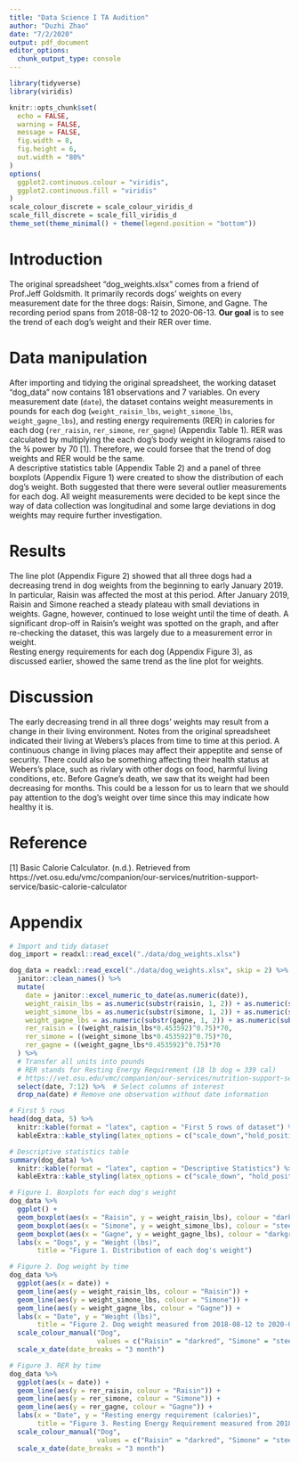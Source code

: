 ```yaml
---
title: "Data Science I TA Audition"
author: "Duzhi Zhao"
date: "7/2/2020"
output: pdf_document
editor_options: 
  chunk_output_type: console
---
```


```r
library(tidyverse)
library(viridis)

knitr::opts_chunk$set(
  echo = FALSE,
  warning = FALSE,
  message = FALSE,
  fig.width = 8, 
  fig.height = 6,
  out.width = "80%"
)
options(
  ggplot2.continuous.colour = "viridis",
  ggplot2.continuous.fill = "viridis"
)
scale_colour_discrete = scale_colour_viridis_d
scale_fill_discrete = scale_fill_viridis_d
theme_set(theme_minimal() + theme(legend.position = "bottom"))
```

# Introduction  
The original spreadsheet "dog_weights.xlsx" comes from a friend of Prof.Jeff Goldsmith. It primarily records dogs' weights on every measurement date for the three dogs: Raisin, Simone, and Gagne. The recording period spans from 2018-08-12 to 2020-06-13. **Our goal** is to see the trend of each dog's weight and their RER over time.

# Data manipulation
After importing and tidying the original spreadsheet, the working dataset "dog_data" now contains 181 observations and 7 variables. On every measurement date (`date`), the dataset contains weight measurements in pounds for each dog (`weight_raisin_lbs`, `weight_simone_lbs`, `weight_gagne_lbs`), and resting energy requirements (RER) in calories for each dog (`rer_raisin`, `rer_simone`, `rer_gagne`) (Appendix Table 1). RER was calculated by multiplying the each dog's body weight in kilograms raised to the ¾ power by 70 [1]. Therefore, we could forsee that the trend of dog weights and RER would be the same.  
A descriptive statistics table (Appendix Table 2) and a panel of three boxplots (Appendix Figure 1) were created to show the distribution of each dog's weight. Both suggested that there were several outlier measurements for each dog. All weight measurements were decided to be kept since the way of data collection was longitudinal and some large deviations in dog weights may require further investigation.

# Results  
The line plot (Appendix Figure 2) showed that all three dogs had a decreasing trend in dog weights from the beginning to early January 2019. In particular, Raisin was affected the most at this period. After January 2019, Raisin and Simone reached a steady plateau with small deviations in weights. Gagne, however, continued to lose weight until the time of death. A significant drop-off in Raisin's weight was spotted on the graph, and after re-checking the dataset, this was largely due to a measurement error in weight.  
Resting energy requirements for each dog (Appendix Figure 3), as discussed earlier, showed the same trend as the line plot for weights.

# Discussion  
The early decreasing trend in all three dogs' weights may result from a change in their living environment. Notes from the original spreadsheet indicated their living at Webers's places from time to time at this period. A continuous change in living places may affect their appeptite and sense of security. There could also be something affecting their health status at Webers's place, such as rivlary with other dogs on food, harmful living conditions, etc. 
Before Gagne's death, we saw that its weight had been decreasing for months. This could be a lesson for us to learn that we should pay attention to the dog's weight over time since this may indicate how healthy it is.

# Reference  
[1] Basic Calorie Calculator. (n.d.). Retrieved from https://vet.osu.edu/vmc/companion/our-services/nutrition-support-service/basic-calorie-calculator

# Appendix
```r
# Import and tidy dataset
dog_import = readxl::read_excel("./data/dog_weights.xlsx") 

dog_data = readxl::read_excel("./data/dog_weights.xlsx", skip = 2) %>% 
  janitor::clean_names() %>% 
  mutate(
    date = janitor::excel_numeric_to_date(as.numeric(date)),
    weight_raisin_lbs = as.numeric(substr(raisin, 1, 2)) + as.numeric(substr(raisin, 3, 5))*0.0625,
    weight_simone_lbs = as.numeric(substr(simone, 1, 2)) + as.numeric(substr(simone, 3, 5))*0.0625,
    weight_gagne_lbs = as.numeric(substr(gagne, 1, 2)) + as.numeric(substr(gagne, 3, 5))*0.0625,
    rer_raisin = ((weight_raisin_lbs*0.453592)^0.75)*70,
    rer_simone = ((weight_simone_lbs*0.453592)^0.75)*70,
    rer_gagne = ((weight_gagne_lbs*0.453592)^0.75)*70
  ) %>% 
  # Transfer all units into pounds
  # RER stands for Resting Energy Requirement (18 lb dog = 339 cal)
  # https://vet.osu.edu/vmc/companion/our-services/nutrition-support-service/basic-calorie-calculator
  select(date, 7:12) %>%  # Select columns of interest 
  drop_na(date) # Remove one observation without date information
```

```r
# First 5 rows
head(dog_data, 5) %>% 
  knitr::kable(format = "latex", caption = "First 5 rows of dataset") %>% 
  kableExtra::kable_styling(latex_options = c("scale_down","hold_position"))
```

```r
# Descriptive statistics table
summary(dog_data) %>% 
  knitr::kable(format = "latex", caption = "Descriptive Statistics") %>% 
  kableExtra::kable_styling(latex_options = c("scale_down", "hold_position"))
```

```r
# Figure 1. Boxplots for each dog's weight
dog_data %>% 
  ggplot() +
  geom_boxplot(aes(x = "Raisin", y = weight_raisin_lbs), colour = "darkred") + 
  geom_boxplot(aes(x = "Simone", y = weight_simone_lbs), colour = "steelblue") + 
  geom_boxplot(aes(x = "Gagne", y = weight_gagne_lbs), colour = "darkgreen") + 
  labs(x = "Dogs", y = "Weight (lbs)",
       title = "Figure 1. Distribution of each dog's weight")
```

```r
# Figure 2. Dog weight by time
dog_data %>% 
  ggplot(aes(x = date)) + 
  geom_line(aes(y = weight_raisin_lbs, colour = "Raisin")) + 
  geom_line(aes(y = weight_simone_lbs, colour = "Simone")) + 
  geom_line(aes(y = weight_gagne_lbs, colour = "Gagne")) + 
  labs(x = "Date", y = "Weight (lbs)", 
       title = "Figure 2. Dog weight measured from 2018-08-12 to 2020-06-13") + 
  scale_colour_manual("Dog", 
                      values = c("Raisin" = "darkred", "Simone" = "steelblue", "Gagne" = "darkgreen")) +
  scale_x_date(date_breaks = "3 month")
```

```r
# Figure 3. RER by time
dog_data %>% 
  ggplot(aes(x = date)) + 
  geom_line(aes(y = rer_raisin, colour = "Raisin")) + 
  geom_line(aes(y = rer_simone, colour = "Simone")) + 
  geom_line(aes(y = rer_gagne, colour = "Gagne")) + 
  labs(x = "Date", y = "Resting energy requirement (calories)", 
       title = "Figure 3. Resting Energy Requirement measured from 2018-08-12 to 2020-06-13") + 
  scale_colour_manual("Dog", 
                      values = c("Raisin" = "darkred", "Simone" = "steelblue", "Gagne" = "darkgreen")) +
  scale_x_date(date_breaks = "3 month")
```

